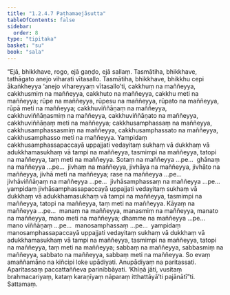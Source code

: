 ```yaml
---
title: "1.2.4.7 Paṭhamaejāsutta"
tableOfContents: false
sidebar:
  order: 8
type: "tipitaka"
basket: "su"
book: "sala"
---
```



<DynamicBreadcrumb />

<Division number="90" book="sala" bookNo="13" page="289">

<Paragraph number="436" book="sala">
“Ejā, bhikkhave, rogo, ejā gaṇḍo, ejā sallaṃ. Tasmātiha, bhikkhave, tathāgato anejo viharati vītasallo. Tasmātiha, bhikkhave, bhikkhu cepi ākaṅkheyya ‘anejo vihareyyaṃ vītasallo’ti, cakkhuṃ na maññeyya, cakkhusmiṃ na maññeyya, cakkhuto na maññeyya, cakkhu meti na maññeyya; rūpe na maññeyya, rūpesu na maññeyya, rūpato na maññeyya, rūpā meti na maññeyya; cakkhuviññāṇaṃ na maññeyya, cakkhuviññāṇasmiṃ na maññeyya, cakkhuviññāṇato na maññeyya, cakkhuviññāṇaṃ meti na maññeyya; cakkhusamphassaṃ na maññeyya, cakkhusamphassasmiṃ na maññeyya, cakkhusamphassato na maññeyya, cakkhusamphasso meti na maññeyya. Yampidaṃ cakkhusamphassapaccayā uppajjati vedayitaṃ sukhaṃ vā dukkhaṃ vā adukkhamasukhaṃ vā tampi na maññeyya, tasmimpi na maññeyya, tatopi na maññeyya, taṃ meti na maññeyya.
</Paragraph>

<Paragraph number="437" book="sala">
Sotaṃ na maññeyya …pe…  ghānaṃ na maññeyya …pe…  jivhaṃ na maññeyya, jivhāya na maññeyya, jivhāto na maññeyya, jivhā meti na maññeyya; rase na maññeyya …pe…  jivhāviññāṇaṃ na maññeyya …pe…  jivhāsamphassaṃ na maññeyya …pe…  yampidaṃ jivhāsamphassapaccayā uppajjati vedayitaṃ sukhaṃ vā dukkhaṃ vā adukkhamasukhaṃ vā tampi na maññeyya, tasmimpi na maññeyya, tatopi na maññeyya, taṃ meti na maññeyya.
</Paragraph>

<Paragraph number="438" book="sala">
Kāyaṃ na maññeyya …pe…  manaṃ na maññeyya, manasmiṃ na maññeyya, manato na maññeyya, mano meti na maññeyya; dhamme na maññeyya …pe…  mano viññāṇaṃ …pe…  manosamphassaṃ …pe…  yampidaṃ manosamphassapaccayā uppajjati vedayitaṃ sukhaṃ vā dukkhaṃ vā adukkhamasukhaṃ vā tampi na maññeyya, tasmimpi na maññeyya, tatopi na maññeyya, taṃ meti na maññeyya; sabbaṃ na maññeyya, sabbasmiṃ na maññeyya, sabbato na maññeyya, sabbaṃ meti na maññeyya.
</Paragraph>

<Paragraph number="439" book="sala">
So evaṃ amaññamāno na kiñcipi loke upādiyati. Anupādiyaṃ na paritassati. Aparitassaṃ paccattaññeva parinibbāyati. ‘Khīṇā jāti, vusitaṃ brahmacariyaṃ, kataṃ karaṇīyaṃ nāparaṃ itthattāyā’ti pajānātī”ti.

</Paragraph>
</Division>

<Paragraph number="440" type="center" book="sala">
Sattamaṃ.
</Paragraph>